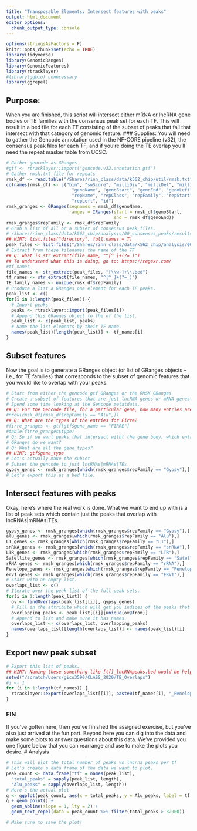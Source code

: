 ```yaml
---
title: "Transposable Elements: Intersect features with peaks"
output: html_document
editor_options:
  chunk_output_type: console
---
```

```r
options(stringsAsFactors = F)
knitr::opts_chunk$set(echo = TRUE)
library(tidyverse)
library(GenomicRanges)
library(GenomicFeatures)
library(rtracklayer)
#library(ggbio) unnecessary
library(ggrepel)
```
## Purpose:
When you are finished, this script will intersect either mRNA or lncRNA gene bodies or TE families
with the consensus peak set for each TF. This will result in a bed file for each TF consisting of
the subset of peaks that fall that intersect with that category of genomic feature.
### Supplies:
You will need to gather the Gencode annotation used in the NF-CORE pipeline (v32), the
consensus peak files for each TF, and if you're doing the TE overlap you'll need the repeat masker
table from UCSC.
```r
# Gather gencode as GRanges
#gtf <- rtracklayer::import("gencode.v32.annotation.gtf")
# Gather rmsk.txt file for repeats
rmsk_df <- read.table("/Shares/rinn_class/data/k562_chip/util/rmsk.txt", sep = "\t")
colnames(rmsk_df) <- c("bin", "swScore", "milliDiv", "milliDel", "milliIns", 
                         "genoName", "genoStart", "genoEnd", "genoLeft", "strand", 
                         "repName", "repClass", "repFamily", "repStart",	"repEnd",	
                         "repLeft",	"id")
rmsk_granges <- GRanges(seqnames = rmsk_df$genoName,
                        ranges = IRanges(start = rmsk_df$genoStart,
                                         end = rmsk_df$genoEnd))
rmsk_granges$repFamily <- rmsk_df$repFamily
# Grab a list of all or a subset of consensus peak_files.
# /Shares/rinn_class/data/k562_chip/analysis/00_consensus_peaks/results/
## HINT: list.files("directory", full.names = T)
peak_files <- list.files("/Shares/rinn_class/data/k562_chip/analysis/00_consensus_peaks/results/", full.names = T)
# Extract from these filenames the name of the TF
## Q: what is str_extract(file_name, "^[^_]+(?=_)")
## To understand what this is doing, go to: https://regexr.com/
#tf_names
file_names <- str_extract(peak_files, "[\\w-]+\\.bed")
tf_names <- str_extract(file_names, "^[^_]+(?=_)")
TE_family_names <- unique(rmsk_df$repFamily)
# Produce a list a GRanges one element for each TF peaks.
peak_list <- c()
for(i in 1:length(peak_files)) {
  # Import peaks
  peaks <- rtracklayer::import(peak_files[i])
  # Append this GRanges object to the of the list.
  peak_list <- c(peak_list, peaks)
  # Name the list elements by their TF name.
  names(peak_list)[length(peak_list)] <- tf_names[i]
}
```
## Subset features
Now the goal is to generate a GRanges object (or list of GRanges objects -- i.e., for TE families)
that corresponds to the subset of genomic features that you would like to overlap with your peaks.
```r
# Start from either the gencode gtf GRanges or the RMSK GRanges
# Create a subset of features that are just lncRNA genes or mRNA genes or a repeat family.
# Spend some time looking at the Gencode metatdata.
## Q: For the Gencode file, for a particular gene, how many entries are there?
#nrow(rmsk_df[rmsk_df$repFamily == "Alu",])
## Q: What are the types of the entries for Firre?
#firre_granges <- gtf[gtf$gene_name == "FIRRE"]
#table(firre_granges$type)
# Q: So if we want peaks that intersect witht the gene body, which entries in this
# GRanges do we want?
# Q: What are all the gene_types?
## HINT: gtf$gene_type
# Let's actually make the subset
# Subset the gencode to just lncRNAs|mRNAs|TEs
gypsy_genes <- rmsk_granges[which(rmsk_granges$repFamily == "Gypsy"),]
# Let's export this as a bed file.
```
## Intersect features with peaks
Okay, here's where the real work is done. What we want to end up with is a list of peak sets which
contain just the peaks that overlap with lncRNAs|mRNAs|TEs.
```r
gypsy_genes <- rmsk_granges[which(rmsk_granges$repFamily == "Gypsy"),]
alu_genes <- rmsk_granges[which(rmsk_granges$repFamily == "Alu"),]
L1_genes <- rmsk_granges[which(rmsk_granges$repFamily == "L1"),]
snRNA_genes <- rmsk_granges[which(rmsk_granges$repFamily == "snRNA"),]
LTR_genes <- rmsk_granges[which(rmsk_granges$repFamily == "LTR"),]
Satellite_genes <- rmsk_granges[which(rmsk_granges$repFamily == "Satellite"),]
rRNA_genes <- rmsk_granges[which(rmsk_granges$repFamily == "rRNA"),]
Penelope_genes <- rmsk_granges[which(rmsk_granges$repFamily == "Penelope"),]
erv1_genes <- rmsk_granges[which(rmsk_granges$repFamily == "ERV1"),]
# Start with an empty list.
overlaps_list <- c()
# Iterate over the peak list of the full peak sets.
for(i in 1:length(peak_list)) {
  ov <- findOverlaps(peak_list[[i]], gypsy_genes)
  # Fill in the attribute which will get you indices of the peaks that overlap
  overlapping_peaks <- peak_list[[i]][unique(ov@from)]
  # Append to list and make sure it has names.
  overlaps_list <- c(overlaps_list, overlapping_peaks)
  names(overlaps_list)[length(overlaps_list)] <- names(peak_list)[i]
}

```
## Export new peak subset
```r
# Export this list of peaks.
## HINT: Naming these something like [tf]_lncRNApeaks.bed would be helpful.
setwd("/scratch/Users/gico3590/CLASS_2020/TE_Overlaps")
#i <- 1
for (i in 1:length(tf_names)) {
  rtracklayer::export(overlaps_list[[i]], paste0(tf_names[i], "_Penelope_peaks.bed"))
}
```
### FIN
If you've gotten here, then you've finished the assigned exercise, but you've also
just arrived at the fun part. Beyond here you can dig into the data and make some plots
to answer questions about this data. We've provided you one figure below
that you can rearrange and use to make the plots you desire.
# Analysis
```r
# This will plot the total number of peaks vs lncrna peaks per tf
# Let's create a data frame of the data we want to plot.
peak_count <- data.frame("tf" = names(peak_list),
  "total_peaks" = sapply(peak_list, length),
  "Alu_peaks" = sapply(overlaps_list, length))
# Here's the actual plot
g <- ggplot(peak_count, aes(x = total_peaks, y = Alu_peaks, label = tf, ymax = 43000, xmax = 62000))
g + geom_point() +
  geom_abline(slope = 1, lty = 2) +
  geom_text_repel(data = peak_count %>% filter(total_peaks > 32000))

# Make sure to save the plot!
```